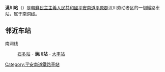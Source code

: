 {{for|同名湖北省火车站|汉川站 (中国)}}
{{unreferenced|time=2015-01-14T04:10:35+00:00}}
{{朝鮮半島車站資訊
|公司色 = blue
|文字色 = 
|站名 = 漢川站
|圖片 = 
|pxl = 
|圖片說明 =
|前一站 = [[石多站|石多]]
|前一站距離 = 
|後一站距離 = 
|後一站 = [[大丰站_(平安南道)|大丰]]
|所屬路線 = [[南洞线|南洞线]]
|距離 = 
|起點站 = [[平南温泉站|平南温泉]]
|諺文 = 한천역
|朝鮮漢字 = 漢川驛
|文觀部式 = Hancheon-yeok
|馬-賴式 = Hanch'ŏn-yŏk
|副站名 = 
|車站編號 = 
|停站路線數 = 
|所屬公司 = [[朝鮮民主主義人民共和國鐵道省|朝鮮民主主義人民共和國鐵道省]]
|所在地 =[[平安南道|平安南道]][[平原郡|平原郡]]汉川劳动者区
|車站構造 = 地面车站
|月台配置 = 
|啟用年月日 =
|廢站年月日 = 
|上下車人次 = 
|統計年度 = 
|轉車 = 
|備註 = 
|全寬備註 = 
}}

'''漢川站'''（{{lang-ko|한천역}}）是[[朝鮮民主主義人民共和國|朝鮮民主主義人民共和國]][[平安南道|平安南道]][[平原郡|平原郡]]汉川劳动者区的一個鐵路車站，属于[[南洞线|南洞线]]。

==邻近车站==
南洞线
:[[石多站|石多站]] - '''漢川站''' - [[大丰站_(平安南道)|大丰站]]

{{朝鲜铁路小作品}}

{{南洞线}}

[[Category:平安南道鐵路車站|Category:平安南道鐵路車站]]